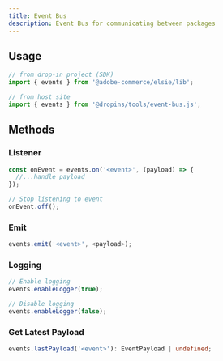 ```yaml
---
title: Event Bus
description: Event Bus for communicating between packages
---
```



## Usage

```ts
// from drop-in project (SDK)
import { events } from '@adobe-commerce/elsie/lib';

// from host site
import { events } from '@dropins/tools/event-bus.js';
```

## Methods

### Listener
```ts
const onEvent = events.on('<event>', (payload) => {
  //...handle payload
});

// Stop listening to event
onEvent.off();
```

### Emit

```ts
events.emit('<event>', <payload>);
```

### Logging

```ts
// Enable logging
events.enableLogger(true);

// Disable logging
events.enableLogger(false);
```

### Get Latest Payload

```ts
events.lastPayload('<event>'): EventPayload | undefined;
```